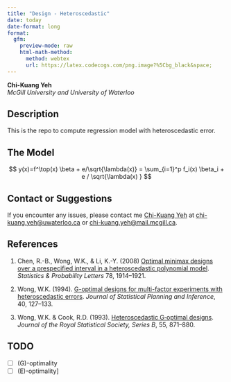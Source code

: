 ```yaml
---
title: "Design - Heteroscedastic"
date: today
date-format: long
format: 
  gfm:
    preview-mode: raw
    html-math-method: 
      method: webtex
      url: https://latex.codecogs.com/png.image?%5Cbg_black&space;
---
```


**Chi-Kuang Yeh**  
*McGill University and University of Waterloo*  

## Description

This is the repo to compute regression model with heteroscedastic error.

## The Model

$$
  y(x)=f^\top(x) \beta + e/\sqrt{\lambda(x)} = \sum_{i=1}^p f_i(x) \beta_i + e / \sqrt{\lambda(x) } 
$$

## Contact or Suggestions

If you encounter any issues, please contact me [Chi-Kuang Yeh](https://chikuang.github.io/) at [chi-kuang.yeh@uwaterloo.ca](mailto:chi-kuang.yeh@uwaterloo.ca) or [chi-kuang.yeh@mail.mcgill.ca](mailto:chi-kuang.yeh@mail.mcgill.ca).  

## References

1. Chen, R.-B., Wong, W.K., & Li, K.-Y. (2008) [Optimal minimax designs over a prespecified interval in a heteroscedastic polynomial model](https://www.sciencedirect.com/science/article/pii/S0167715208000588?casa_token=CSYGIaqcSycAAAAA:xH69BebDGq6GYitdc3m28CCcE8AFU8a0qL8DbHifzMxgyAwuP-7MBltelbBokw9QiVl8wz9bsjQ). *Statistics & Probability Letters* 78, 1914--1921.

2. Wong, W.K. (1994). [G-optimal designs for multi-factor experiments with heteroscedastic errors](https://www.sciencedirect.com/science/article/pii/0378375894901465). *Journal of Statistical Planning and Inference*, 40, 127--133.

3. Wong, W.K. & Cook, R.D. (1993). [Heteroscedastic G‐optimal designs](https://www.jstor.org/stable/2345999). *Journal of the Royal Statistical Society, Series B*, 55, 871--880.

## TODO

+ [ ] \(G\)-optimality
+ [ ] \(E\)-optimality]